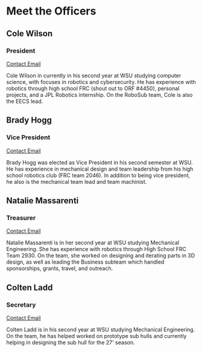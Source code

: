 
# Meet the Officers

<OfficersWrapper>

<OfficerBio imageSrc="https://picsum.photos/350">

## Cole Wilson

### President

[Contact Email](mailto:cole.b.wilson@wsu.edu)

Cole Wilson in currently in his second year at WSU studying computer science, with focuses in robotics and cybersecurity. He has experience with robotics through high school FRC (shout out to ORF #4450), personal projects, and a JPL Robotics internship. On the RoboSub team, Cole is also the EECS lead.

</OfficerBio>

<OfficerBio imageSrc="https://picsum.photos/350">

## Brady Hogg

### Vice President

[Contact Email](mailto:brady.hogg@wsu.edu)

Brady Hogg was elected as Vice President in his second semester at WSU. He has experience in mechanical design and team leadership from his high school robotics club (FRC team 2046). In addition to being vice president, he also is the mechanical team lead and team machinist.

</OfficerBio>

<OfficerBio imageSrc="https://picsum.photos/350">

## Natalie Massarenti

### Treasurer

[Contact Email](mailto:natalie.massarenti@wsu.edu)

Natalie Massarenti is in her second year at WSU studying Mechanical Engineering. She has experience with robotics through High School FRC Team 2930. On the team, she worked on designing and iterating parts in 3D design, as well as leading the Business subteam which handled sponsorships, grants, travel, and outreach.

</OfficerBio>

<OfficerBio imageSrc="https://picsum.photos/350">

## Colten Ladd

### Secretary

[Contact Email](mailto:colten.ladd@wsu.edu)

Colten Ladd is in his second year at WSU studying Mechanical Engineering. On the team, he has helped worked on prototype sub hulls and currently helping in designing the sub hull for the 27' season.

</OfficerBio>

</OfficersWrapper>
